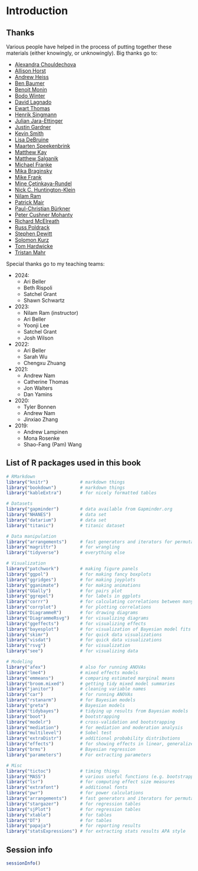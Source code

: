 # Introduction

## Thanks

Various people have helped in the process of putting together these materials (either knowingly, or unknowingly). Big thanks go to: 

- [Alexandra Chouldechova](https://www.andrew.cmu.edu/user/achoulde/)
- [Allison Horst](https://www.allisonhorst.com/)
- [Andrew Heiss](https://www.andrewheiss.com/)
- [Ben Baumer](https://www.smith.edu/academics/faculty/ben-baumer)
- [Benoit Monin](https://www.gsb.stanford.edu/faculty-research/faculty/benoit-monin)
- [Bodo Winter](https://bodowinter.com/)
- [David Lagnado](https://www.ucl.ac.uk/pals/people/david-lagnado)
- [Ewart Thomas](https://profiles.stanford.edu/ewart-thomas)
- [Henrik Singmann](http://singmann.org/)
- [Julian Jara-Ettinger](https://psychology.yale.edu/people/julian-jara-ettinger)
- [Justin Gardner](https://profiles.stanford.edu/justin-gardner)
- [Kevin Smith](http://www.mit.edu/~k2smith/)
- [Lisa DeBruine](https://debruine.github.io/)
- [Maarten Speekenbrink](https://www.ucl.ac.uk/pals/people/maarten-speekenbrink)
- [Matthew Kay](https://www.mjskay.com/)
- [Matthew Salganik](http://www.princeton.edu/~mjs3/)
- [Michael Franke](https://michael-franke.github.io/heimseite/)
- [Mika Braginsky](https://mikabr.io/) 
- [Mike Frank](https://web.stanford.edu/~mcfrank/) 
- [Mine Çetinkaya-Rundel](https://mine-cr.com/)
- [Nick C. Huntington-Klein](https://www.nickchk.com/)
- [Nilam Ram](https://profiles.stanford.edu/nilam-ram)
- [Patrick Mair](https://psychology.fas.harvard.edu/people/patrick-mair)
- [Paul-Christian Bürkner](https://paul-buerkner.github.io/about/) 
- [Peter Cushner Mohanty](https://explorecourses.stanford.edu/instructor/pmohanty)
- [Richard McElreath](https://xcelab.net/rm/)
- [Russ Poldrack](https://profiles.stanford.edu/russell-poldrack) 
- [Stephen Dewitt](https://www.ucl.ac.uk/pals/research/experimental-psychology/person/stephen-dewitt/)
- [Solomon Kurz](https://solomonkurz.netlify.app/) 
- [Tom Hardwicke](https://tomhardwicke.netlify.app/)
- [Tristan Mahr](https://www.tjmahr.com/) 

Special thanks go to my teaching teams: 

- 2024: 
  - Ari Beller
  - Beth Rispoli
  - Satchel Grant 
  - Shawn Schwartz
- 2023: 
  - Nilam Ram (instructor)
  - Ari Beller
  - Yoonji Lee
  - Satchel Grant 
  - Josh Wilson
- 2022: 
  - Ari Beller
  - Sarah Wu
  - Chengxu Zhuang 
- 2021: 
  - Andrew Nam 
  - Catherine Thomas 
  - Jon Walters
  - Dan Yamins
- 2020: 
  - Tyler Bonnen
  - Andrew Nam 
  - Jinxiao Zhang
- 2019:
  - Andrew Lampinen
  - Mona Rosenke 
  - Shao-Fang (Pam) Wang

## List of R packages used in this book

```r
# RMarkdown
library("knitr")            # markdown things
library("bookdown")         # markdown things
library("kableExtra")       # for nicely formatted tables

# Datasets
library("gapminder")        # data available from Gapminder.org
library("NHANES")           # data set
library("datarium")         # data set
library("titanic")          # titanic dataset

# Data manipulation
library("arrangements")     # fast generators and iterators for permutations, combinations and partitions
library("magrittr")         # for wrangling
library("tidyverse")        # everything else

# Visualization
library("patchwork")        # making figure panels
library("ggpol")            # for making fancy boxplots
library("ggridges")         # for making joyplots
library("gganimate")        # for making animations
library("GGally")           # for pairs plot
library("ggrepel")          # for labels in ggplots
library("corrr")            # for calculating correlations between many variables
library("corrplot")         # for plotting correlations
library("DiagrammeR")       # for drawing diagrams
library("DiagrammeRsvg")    # for visualizing diagrams
library("ggeffects")        # for visualizing effects
library("bayesplot")        # for visualization of Bayesian model fits
library("skimr")            # for quick data visualizations
library("visdat")           # for quick data visualizations
library("rsvg")             # for visualization
library("see")              # for visualizing data

# Modeling
library("afex")             # also for running ANOVAs
library("lme4")             # mixed effects models
library("emmeans")          # comparing estimated marginal means
library("broom.mixed")      # getting tidy mixed model summaries
library("janitor")          # cleaning variable names
library("car")              # for running ANOVAs
library("rstanarm")         # for Bayesian models
library("greta")            # Bayesian models
library("tidybayes")        # tidying up results from Bayesian models
library("boot")             # bootstrapping
library("modelr")           # cross-validation and bootstrapping
library("mediation")        # for mediation and moderation analysis
library("multilevel")       # Sobel test
library("extraDistr")       # additional probability distributions
library("effects")          # for showing effects in linear, generalized linear, and other models
library("brms")             # Bayesian regression
library("parameters")       # For extracting parameters

# Misc
library("tictoc")           # timing things
library("MASS")             # various useful functions (e.g. bootstrapped confidence intervals)
library("lsr")              # for computing effect size measures
library("extrafont")        # additional fonts
library("pwr")              # for power calculations
library("arrangements")     # fast generators and iterators for permutations, combinations and partitions
library("stargazer")        # for regression tables
library("sjPlot")           # for regression tables
library("xtable")           # for tables
library("DT")               # for tables
library("papaja")           # for reporting results
library("statsExpressions") # for extracting stats results APA style
```

## Session info

```r
sessionInfo()
```
